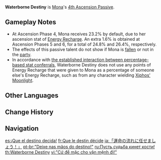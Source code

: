 {{Talent Infobox
|image         = Talent Waterborne Destiny.png
|character     = Mona
|type          = 4th Ascension Passive
|info          = Increases Mona's [[Hydro DMG Bonus|{{Color|Hydro DMG Bonus}}]] by a degree equivalent to 20% of her [[Energy Recharge]] rate.
|scale_att1    = Energy Recharge
|utility1      = Hydro DMG Bonus
}}
'''Waterborne Destiny''' is [[Mona]]'s [[4th Ascension Passive]].

==Gameplay Notes==
*At Ascension Phase 4, Mona receives 23.2% {{Color|Hydro|Hydro DMG Bonus}} by default, due to her ascension stat of [[Energy Recharge]]. An extra 1.6% {{Color|Hydro|Hydro DMG Bonus}} is obtained at Ascension Phases 5 and 6, for a total of 24.8% and 26.4%, respectively.
*The effects of this passive talent do not show if Mona is [[fallen]] or not in the [[party]].
* In accordance with [[Loading Screen#Combat|the established interaction between percentage-based stat conferrals]], Waterborne Destiny does not use any points of Energy Recharge that were given to Mona as a percentage of someone else's Energy Recharge, such as from any character wielding [[Xiphos' Moonlight]].

==Other Languages==
{{Other Languages
|en      = Waterborne Destiny
|zhs     = 「托付于命运吧！」
|zhs_rm  = "Tuōfù Yú Mìngyùn ba!"
|zht     = 「託付於命運吧！」
|zht_rm  = "Tuōfù Yú Mìngyùn ba!"
|zh_tl   = 
|ja      = 「運命の流れに任せましょう！」
|ja_rm   = "Unmei no Nagare ni Makasemashou!"
|ja_tl   = "Let's Leave It to the Flow of Fate!"
|ko      = 「운명에 맡겨!」
|ko_rm   = "Unmyeong-e Matgyeo!"
|ko_tl   = "Leave it to Fate!"
|es      = ¡Que el destino decida!
|es_tl   = Let the Fate Decide!
|fr      = Que le destin décide
|fr_tl   = Let Fate Decide
|ru      = Пусть судьба кинет кости!
|ru_tl   = Let Fate Roll the Dices!
|th      = Waterborne Destiny
|vi      = "Cứ để mặc cho vận mệnh đi!"
|vi_tl   = "Just Leave it to Fate!"
|de      = „Lass das Schicksal entscheiden!“
|de_tl   = "Let Destiny Decide!"
|id      = Waterborne Destiny
|pt      = "Deixe nas mãos do destino!"
|pt_tl   = 
|tr      = Sudan Kader
|tr_tl   = 
|it      = Destino acquatile
|it_tl   = 
}}

==Change History==
{{Change History|1.0}}
{{Clr}}
==Navigation==
{{Talent Navbox|Mona}}

[[es:¡Que el destino decida!]]
[[fr:Que le destin décide]]
[[ja:「運命の流れに任せましょう！」]]
[[pt-br:"Deixe nas mãos do destino!"]]
[[ru:Пусть судьба кинет кости!]]
[[th:Waterborne Destiny]]
[[vi:"Cứ để mặc cho vận mệnh đi!"]]